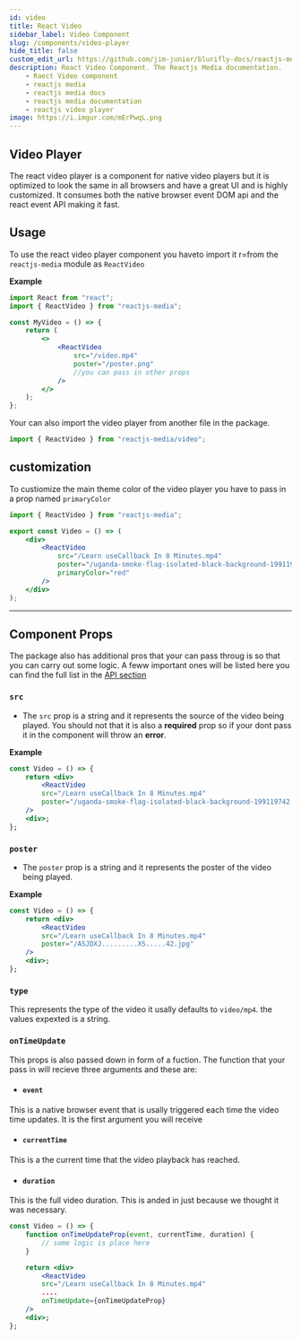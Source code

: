 ```yaml
---
id: video
title: React Video
sidebar_label: Video Component
slug: /components/video-player
hide_title: false
custom_edit_url: https://github.com/jim-junior/blurifly-docs/reactjs-media/video.mdx
description: React Video Component. The Reactjs Media documentation.
    - Raect Video component
    - reactjs media
    - reactjs media docs
    - reactjs media documentation
    - reactjs video player
image: https://i.imgur.com/mErPwqL.png
---
```


## Video Player

The react video player is a component for native video players but it is optimized to look the same in all browsers and have a great UI and is highly customized.
It consumes both the native browser event DOM api and the react event API making it fast.

## Usage

To use the react video player component you haveto import it r=from the `reactjs-media` module as `ReactVideo`

**Example**

```jsx
import React from "react";
import { ReactVideo } from "reactjs-media";

const MyVideo = () => {
	return (
		<>
			<ReactVideo
				src="/video.mp4"
				poster="/poster.png"
				//you can pass in other props
			/>
		</>
	);
};
```

Your can also import the video player from another file in the package.

```jsx
import { ReactVideo } from "reactjs-media/video";
```

## customization

To custiomize the main theme color of the video player you have to pass in a prop named `primaryColor`

```jsx
import { ReactVideo } from "reactjs-media";

export const Video = () => (
	<div>
		<ReactVideo
			src="/Learn useCallback In 8 Minutes.mp4"
			poster="/uganda-smoke-flag-isolated-black-background-199119742.jpg"
			primaryColor="red"
		/>
	</div>
);
```

---

## Component Props

The package also has additional pros that your can pass throug is so that you can carry out some logic. A feww important ones will be listed here you can find the full list in the [API section](videoprop.mdx)

### `src`

-   The `src` prop is a string and it represents the source of the video being played. You should not that it is also a **required** prop so if your dont pass it in the component will throw an **error**.

**Example**

```jsx {4}
const Video = () => {
	return <div>
        <ReactVideo
        src="/Learn useCallback In 8 Minutes.mp4"
        poster="/uganda-smoke-flag-isolated-black-background-199119742.jpg"
    />
    <div>;
};
```

### `poster`

-   The `poster` prop is a string and it represents the poster of the video being played.

**Example**

```jsx {5}
const Video = () => {
	return <div>
        <ReactVideo
        src="/Learn useCallback In 8 Minutes.mp4"
        poster="/ASJDXJ.........XS.....42.jpg"
    />
    <div>;
};
```

### `type`

This represents the type of the video it usally defaults to `video/mp4`. the values expexted is a string.

### `onTimeUpdate`

This props is also passed down in form of a fuction. The function that your pass in will recieve three arguments and these are:

-   #### `event`

This is a native browser event that is usally triggered each time the video time updates. It is the first argument you will receive

-   #### `currentTime`

This is a the current time that the video playback has reached.

-   #### `duration`

This is the full video duration. This is anded in just because we thought it was necessary.

```jsx {10}
const Video = () => {
    function onTimeUpdateProp(event, currentTime, duration) {
        // some logic is place here
    }

	return <div>
        <ReactVideo
        src="/Learn useCallback In 8 Minutes.mp4"
        ....
        onTimeUpdate={onTimeUpdateProp}
    />
    <div>;
};
```
